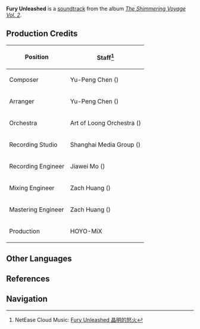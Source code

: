{{Soundtrack Infobox
|title          =
|image          = The Shimmering Voyage Vol 2.png
|album          = The Shimmering Voyage Vol. 2
|disc           = 1
|number         = 15
|featured       =
|featured2      =
|featured3      =
|featured_disc  =
|featured_disc2 =
|featured_disc3 =
|youtube_id     = ysMamJrNQwY
|spotify_id     = 7vjXOmYg7qfLmD82GnK7xg
|played_in      = Event
|during         = Animated cutscene in ''[[The Shadows Deepen]]''
|domain         =
|previous       = Unforeseen Disaster
|next           = Separate Ways
}}
'''Fury Unleashed''' is a [[soundtrack]] from the album ''[[The Shimmering Voyage Vol. 2]]''.

==Production Credits==
{| class="wikitable" style="text-align:left; height:0.5em"
! Position
! Staff<ref>NetEase Cloud Music: [https://music.163.com/#/song?id=1973622674 Fury Unleashed 晶明的怒火]</ref>
|-
! Composer
| Yu-Peng Chen ({{zh|陈致逸}})
|-
! Arranger
| Yu-Peng Chen ({{zh|陈致逸}})
|-
! Orchestra
| Art of Loong Orchestra ({{zh|龙之艺交响乐团}})
|-
! Recording Studio
| Shanghai Media Group ({{zh|上海广播大厦}})
|-
! Recording Engineer
| Jiawei Mo ({{zh|莫家伟}})
|-
! Mixing Engineer
| Zach Huang ({{zh|黄巍}})
|-
! Mastering Engineer
| Zach Huang ({{zh|黄巍}})
|-
! Production
| HOYO-MiX
|}
<!--
==Videos==
<gallery>
</gallery>

==Trivia==
-->
==Other Languages==
{{Other Languages
|en      = Fury Unleashed
|zhs     = 晶明的怒火
|zhs_rm  = Jīngmíng de Nùhuǒ
|zhs_tl   = 
|ja      = 晶明なる怒り
|ja_rm   = Shoumei naru Ikari
|ja_tl   = Crystal-Clear Wrath
|tr      = 
|tr_tl   = 
|it      = 
|it_tl   = 
}}

==References==
{{Reflist}}

==Navigation==
{{Soundtrack Navbox|The Shimmering Voyage}}